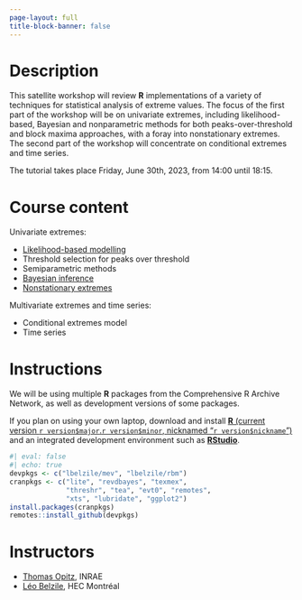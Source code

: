 ```yaml
---
page-layout: full
title-block-banner: false
---
```


# Description

This satellite workshop will review **R** implementations of a variety of techniques for statistical analysis of extreme values. The focus of the first part of the workshop will be on univariate extremes, including likelihood-based, Bayesian and nonparametric methods for both peaks-over-threshold and block maxima approaches, with a foray into nonstationary extremes. The second part of the workshop will concentrate on conditional extremes and time series.

The tutorial takes place Friday, June 30th, 2023, from 14:00 until 18:15. 

# Course content

Univariate extremes: 

- [Likelihood-based modelling](slides/EVA2023-Rsoftware-likelihood.html)
- Threshold selection for peaks over threshold
- Semiparametric methods
- [Bayesian inference](slides/EVA2023-Rsoftware-bayesian.html)
- [Nonstationary extremes](slides/EVA2023-Rsoftware-regression.html)

Multivariate extremes and time series:

- Conditional extremes model
- Time series


# Instructions

We will be using multiple **R** packages from the Comprehensive R Archive Network, as well as development versions of some packages.

If you plan on using your own laptop, download and install [**R** (current version `r version$major`.`r version$minor`, nicknamed "`r version$nickname`")](https://cran.r-project.org/) and an integrated development environment such as [**RStudio**](https://www.rstudio.com/products/rstudio/download/#download).

```r
#| eval: false
#| echo: true
devpkgs <- c("lbelzile/mev", "lbelzile/rbm")
cranpkgs <- c("lite", "revdbayes", "texmex",
              "threshr", "tea", "evt0", "remotes",
              "xts", "lubridate", "ggplot2")
install.packages(cranpkgs)
remotes::install_github(devpkgs)
```

# Instructors

- [Thomas Opitz](https://biosp.mathnum.inrae.fr/homepage-thomas-opitz), INRAE
- [Léo Belzile](https://lbelzile.bitbucket.io), HEC Montréal


